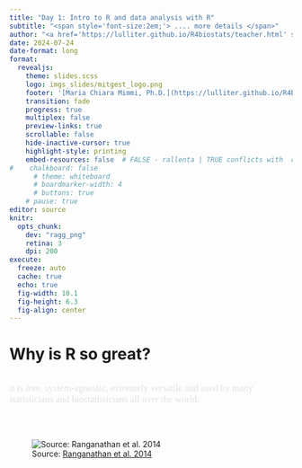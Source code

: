 ```yaml
---
title: "Day 1: Intro to R and data analysis with R"
subtitle: "<span style='font-size:2em;'> .... more details </span>"
author: "<a href='https://lulliter.github.io/R4biostats/teacher.html' style='color:#72aed8;font-weight:600;'>M. Chiara Mimmi, Ph.D.</a>&ensp;|&ensp;Università degli Studi di Pavia"
date: 2024-07-24
date-format: long
format:
  revealjs:
    theme: slides.scss
    logo: imgs_slides/mitgest_logo.png
    footer: '[Maria Chiara Mimmi, Ph.D.](https://lulliter.github.io/R4biostats/teacher.html) // MITGEST::training(2024)'
    transition: fade
    progress: true
    multiplex: false
    preview-links: true
    scrollable: false
    hide-inactive-cursor: true
    highlight-style: printing
    embed-resources: false  # FALSE - rallenta | TRUE conflicts with  chalkboard: TRUE!   
#    chalkboard: false
      # theme: whiteboard
      # boardmarker-width: 4
      # buttons: true
    # pause: true
editor: source
knitr:
  opts_chunk:
    dev: "ragg_png"
    retina: 3
    dpi: 200
execute:
  freeze: auto
  cache: true
  echo: true
  fig-width: 10.1
  fig-height: 6.3
  fig-align: center
---
```



# Why is R so great? <br><br><span style='color:#e2e2e2;font-size:.6em;font-family:Asap;font-stretch:87.5%;font-weight:500;'> it is free, system-agnostic, extremely versatile and used by many statisticians and biostatisticians all over the world.</span>{background-color="#000000"}



## {#dataviz-science data-menu-title="DataViz Science"}

<br>

![Source: [Ranganathan et al. 2014](https://www.researchgate.net/figure/Country-based-correlation-scatter-plot-for-log-GDP-per-capita-and-Democracy-for-the-year_fig1_259920542)](img/scatterplot-ranganathan-2014.png)



